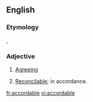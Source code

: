 ==English==

===Etymology===
{{etyl|fro|en}} {{term|acordable|lang=fro}}, {{etyl|fr|en}} {{term|accordable|lang=fr}}

===Adjective===
{{en-adj}}

# {{context|obsolete|lang=en}} [[agreeing|Agreeing]]
#:{{rfquotek|Geoffrey Chaucer}}
# {{cx|obolste|lang=en}} [[reconcilable|Reconcilable]]; in accordance.

[[fr:accordable]]
[[vi:accordable]]
